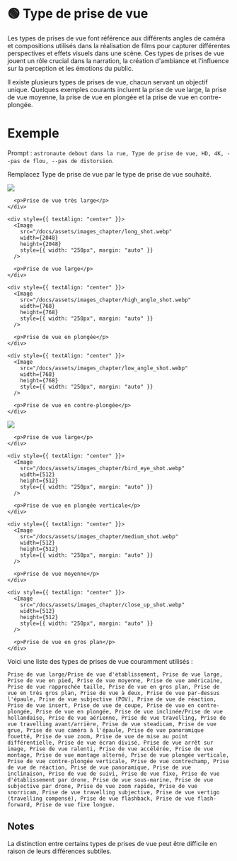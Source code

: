 
# 🟢 Type de prise de vue

Les types de prises de vue font référence aux différents angles de caméra et compositions utilisés dans la réalisation de films pour capturer différentes perspectives et effets visuels dans une scène. Ces types de prises de vue jouent un rôle crucial dans la narration, la création d'ambiance et l'influence sur la perception et les émotions du public.

Il existe plusieurs types de prises de vue, chacun servant un objectif unique. Quelques exemples courants incluent la prise de vue large, la prise de vue moyenne, la prise de vue en plongée et la prise de vue en contre-plongée.

# Exemple

Prompt : `astronaute debout dans la rue, Type de prise de vue, HD, 4K, --pas de flou, --pas de distorsion`.

Remplacez Type de prise de vue par le type de prise de vue souhaité.

<div>
  <div
    style={{ display: "flex", justifyContent: "center", marginBottom: "40px" }}
  >
    <div style={{ textAlign: "center" }}>
      <Image
        src="/docs/assets/images_chapter/extreme_long_shot.webp"
        width={2048}
        height={2048}
        style={{ width: "250px", margin: "auto" }}
      />

      <p>Prise de vue très large</p>
    </div>

    <div style={{ textAlign: "center" }}>
      <Image
        src="/docs/assets/images_chapter/long_shot.webp"
        width={2048}
        height={2048}
        style={{ width: "250px", margin: "auto" }}
      />

      <p>Prise de vue large</p>
    </div>

    <div style={{ textAlign: "center" }}>
      <Image
        src="/docs/assets/images_chapter/high_angle_shot.webp"
        width={768}
        height={768}
        style={{ width: "250px", margin: "auto" }}
      />

      <p>Prise de vue en plongée</p>
    </div>

    <div style={{ textAlign: "center" }}>
      <Image
        src="/docs/assets/images_chapter/low_angle_shot.webp"
        width={768}
        height={768}
        style={{ width: "250px", margin: "auto" }}
      />

      <p>Prise de vue en contre-plongée</p>
    </div>
  </div>

  <div style={{ display: "flex", justifyContent: "center" }}>
    <div style={{ textAlign: "center" }}>
      <Image
        src="/docs/assets/images_chapter/wide_shot.webp"
        width={768}
        height={768}
        style={{ width: "250px", margin: "auto" }}
      />

      <p>Prise de vue large</p>
    </div>

    <div style={{ textAlign: "center" }}>
      <Image
        src="/docs/assets/images_chapter/bird_eye_shot.webp"
        width={512}
        height={512}
        style={{ width: "250px", margin: "auto" }}
      />

      <p>Prise de vue en plongée verticale</p>
    </div>

    <div style={{ textAlign: "center" }}>
      <Image
        src="/docs/assets/images_chapter/medium_shot.webp"
        width={512}
        height={512}
        style={{ width: "250px", margin: "auto" }}
      />

      <p>Prise de vue moyenne</p>
    </div>

    <div style={{ textAlign: "center" }}>
      <Image
        src="/docs/assets/images_chapter/close_up_shot.webp"
        width={512}
        height={512}
        style={{ width: "250px", margin: "auto" }}
      />

      <p>Prise de vue en gros plan</p>
    </div>
  </div>
</div>

Voici une liste des types de prises de vue couramment utilisés :

```text
Prise de vue large/Prise de vue d'établissement, Prise de vue large, Prise de vue en pied, Prise de vue moyenne, Prise de vue américaine, Prise de vue rapprochée taille, Prise de vue en gros plan, Prise de vue en très gros plan, Prise de vue à deux, Prise de vue par-dessus l'épaule, Prise de vue subjective (POV), Prise de vue de réaction, Prise de vue insert, Prise de vue de coupe, Prise de vue en contre-plongée, Prise de vue en plongée, Prise de vue inclinée/Prise de vue hollandaise, Prise de vue aérienne, Prise de vue travelling, Prise de vue travelling avant/arrière, Prise de vue steadicam, Prise de vue grue, Prise de vue caméra à l'épaule, Prise de vue panoramique fouetté, Prise de vue zoom, Prise de vue de mise au point différentielle, Prise de vue écran divisé, Prise de vue arrêt sur image, Prise de vue ralenti, Prise de vue accélérée, Prise de vue montage, Prise de vue montage alterné, Prise de vue plongée verticale, Prise de vue contre-plongée verticale, Prise de vue contrechamp, Prise de vue de réaction, Prise de vue panoramique, Prise de vue inclinaison, Prise de vue de suivi, Prise de vue fixe, Prise de vue d'établissement par drone, Prise de vue sous-marine, Prise de vue subjective par drone, Prise de vue zoom rapide, Prise de vue snorricam, Prise de vue travelling subjective, Prise de vue vertigo (travelling compensé), Prise de vue flashback, Prise de vue flash-forward, Prise de vue fixe longue.
```

## Notes

La distinction entre certains types de prises de vue peut être difficile en raison de leurs différences subtiles.
